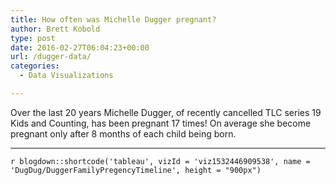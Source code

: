```yaml
---
title: How often was Michelle Dugger pregnant?
author: Brett Kobold
type: post
date: 2016-02-27T06:04:23+00:00
url: /dugger-data/
categories:
  - Data Visualizations

---
```

Over the last 20 years Michelle Dugger, of recently cancelled TLC series 19 Kids and Counting, has been pregnant 17 times! On average she become pregnant only after 8 months of each child being born. 

* * *

`r blogdown::shortcode('tableau', vizId = 'viz1532446909538', name = 'DugDug/DuggerFamilyPregencyTimeline', height = "900px")`
